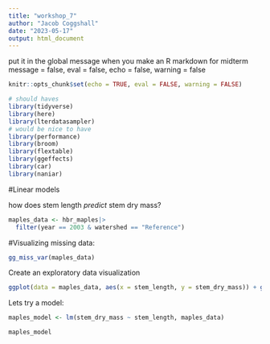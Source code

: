 ```yaml
---
title: "workshop_7"
author: "Jacob Coggshall"
date: "2023-05-17"
output: html_document
---
```

put it in the global message when you make an R markdown for midterm
message = false, eval = false, echo = false, warning = false

```r
knitr::opts_chunk$set(echo = TRUE, eval = FALSE, warning = FALSE)
```

```r
# should haves
library(tidyverse)
library(here)
library(lterdatasampler)
# would be nice to have
library(performance)
library(broom)
library(flextable)
library(ggeffects)
library(car)
library(naniar)
```

#Linear models

how does stem length _predict_ stem dry mass?

```r
maples_data <- hbr_maples|>
  filter(year == 2003 & watershed == "Reference")
```

#Visualizing missing data:

```r
gg_miss_var(maples_data)
```

Create an exploratory data visualization 

```r
ggplot(data = maples_data, aes(x = stem_length, y = stem_dry_mass)) + geom_point()
```

Lets try a model:

```r
maples_model <- lm(stem_dry_mass ~ stem_length, maples_data)

maples_model
```

